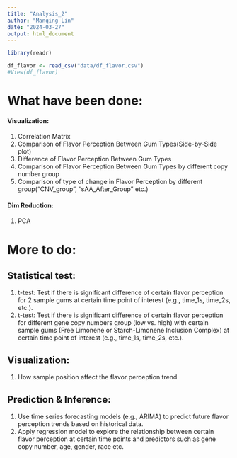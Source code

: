 ```yaml
---
title: "Analysis_2"
author: "Manqing Lin"
date: "2024-03-27"
output: html_document
---
```


```r
library(readr)
```

```r
df_flavor <- read_csv("data/df_flavor.csv")
#View(df_flavor)
```

# What have been done:
#### Visualization: 
1. Correlation Matrix
2. Comparison of Flavor Perception Between Gum Types(Side-by-Side plot)
3. Difference of Flavor Perception Between Gum Types
4. Comparison of Flavor Perception Between Gum Types by different copy number group
5. Comparison of type of change in Flavor Perception by different group("CNV_group", "sAA_After_Group" etc.)

#### Dim Reduction:
1. PCA

# More to do:
## Statistical test:
1. t-test: Test if there is significant difference of certain flavor perception for 2 sample gums at certain time point of interest (e.g., time_1s, time_2s, etc.). 
2. t-test: Test if there is significant difference of certain flavor perception for different gene copy numbers group (low vs. high) with certain sample gums (Free Limonene or Starch-Limonene Inclusion Complex) at certain time point of interest (e.g., time_1s, time_2s, etc.).

## Visualization:
1. How sample position affect the flavor perception trend

## Prediction & Inference:
1. Use time series forecasting models (e.g., ARIMA) to predict future flavor perception trends based on historical data.
2. Apply regression model to explore the relationship between certain flavor perception at certain time points and predictors such as gene copy number, age, gender, race etc. 
